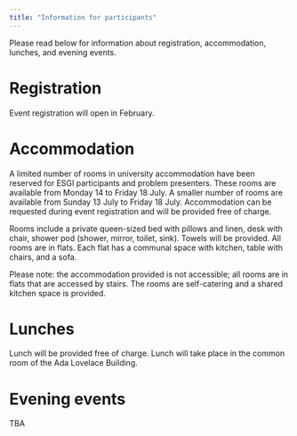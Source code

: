 ```yaml
---
title: "Information for participants"
---
```


Please read below for information about registration, 
accommodation, lunches, and evening events.


# Registration

Event registration will open in February.


# Accommodation

A limited number of rooms in university accommodation have been reserved for ESGI participants and problem presenters.  These rooms are available from Monday 14 to Friday 18 July.  A smaller number of rooms are available from Sunday 13 July to Friday 18 July.  Accommodation can be requested during event registration and will be provided free of charge.

Rooms include a private queen-sized bed with pillows and linen, desk with chair, shower pod (shower, mirror, toilet, sink).  Towels will be provided.  All rooms are in flats.  Each flat has a communal space with kitchen, table with chairs, and a sofa.

Please note: the accommodation provided is not accessible; all rooms are in flats that are accessed by stairs.  The rooms are self-catering and a shared kitchen space is provided.


# Lunches

Lunch will be provided free of charge.  Lunch will take place in the common room of the Ada Lovelace Building.

# Evening events

TBA